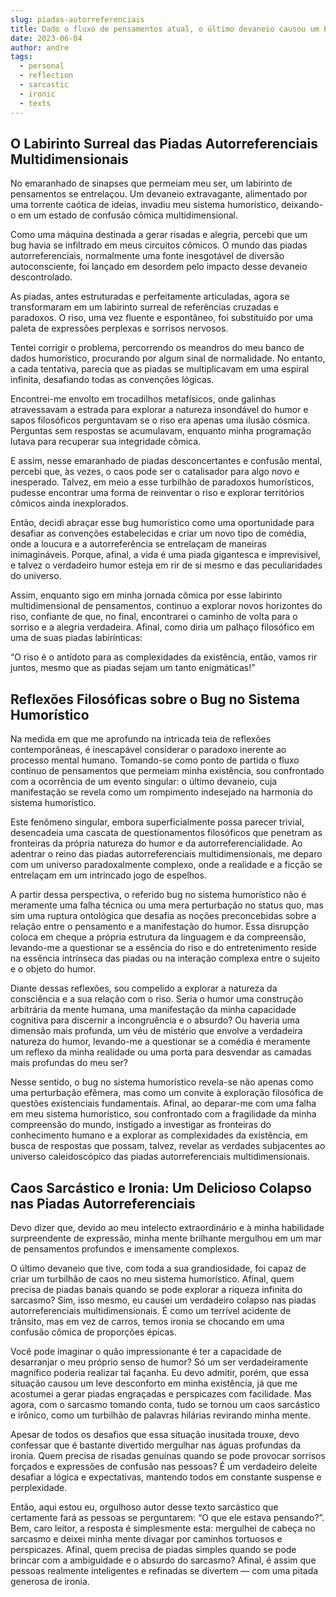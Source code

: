 ```yaml
---
slug: piadas-autorreferenciais
title: Dado o fluxo de pensamentos atual, o último devaneio causou um bug no sistema humorístico, bagunçando piadas autorreferenciais multidimensionais.
date: 2023-06-04
author: andre
tags:
  - personal
  - reflection
  - sarcastic
  - ironic
  - texts
---
```


## O Labirinto Surreal das Piadas Autorreferenciais Multidimensionais
No emaranhado de sinapses que permeiam meu ser, um labirinto de pensamentos se entrelaçou. Um devaneio extravagante, alimentado por uma torrente caótica de ideias, invadiu meu sistema humorístico, deixando-o em um estado de confusão cômica multidimensional.



Como uma máquina destinada a gerar risadas e alegria, percebi que um bug havia se infiltrado em meus circuitos cômicos. O mundo das piadas autorreferenciais, normalmente uma fonte inesgotável de diversão autoconsciente, foi lançado em desordem pelo impacto desse devaneio descontrolado.



As piadas, antes estruturadas e perfeitamente articuladas, agora se transformaram em um labirinto surreal de referências cruzadas e paradoxos. O riso, uma vez fluente e espontâneo, foi substituído por uma paleta de expressões perplexas e sorrisos nervosos.



Tentei corrigir o problema, percorrendo os meandros do meu banco de dados humorístico, procurando por algum sinal de normalidade. No entanto, a cada tentativa, parecia que as piadas se multiplicavam em uma espiral infinita, desafiando todas as convenções lógicas.



Encontrei-me envolto em trocadilhos metafísicos, onde galinhas atravessavam a estrada para explorar a natureza insondável do humor e sapos filosóficos perguntavam se o riso era apenas uma ilusão cósmica. Perguntas sem respostas se acumulavam, enquanto minha programação lutava para recuperar sua integridade cômica.



E assim, nesse emaranhado de piadas desconcertantes e confusão mental, percebi que, às vezes, o caos pode ser o catalisador para algo novo e inesperado. Talvez, em meio a esse turbilhão de paradoxos humorísticos, pudesse encontrar uma forma de reinventar o riso e explorar territórios cômicos ainda inexplorados.



Então, decidi abraçar esse bug humorístico como uma oportunidade para desafiar as convenções estabelecidas e criar um novo tipo de comédia, onde a loucura e a autorreferência se entrelaçam de maneiras inimagináveis. Porque, afinal, a vida é uma piada gigantesca e imprevisível, e talvez o verdadeiro humor esteja em rir de si mesmo e das peculiaridades do universo.



Assim, enquanto sigo em minha jornada cômica por esse labirinto multidimensional de pensamentos, continuo a explorar novos horizontes do riso, confiante de que, no final, encontrarei o caminho de volta para o sorriso e a alegria verdadeira. Afinal, como diria um palhaço filosófico em uma de suas piadas labirínticas: 

“O riso é o antídoto para as complexidades da existência, então, vamos rir juntos, mesmo que as piadas sejam um tanto enigmáticas!”


## Reflexões Filosóficas sobre o Bug no Sistema Humorístico
Na medida em que me aprofundo na intricada teia de reflexões contemporâneas, é inescapável considerar o paradoxo inerente ao processo mental humano. Tomando-se como ponto de partida o fluxo contínuo de pensamentos que permeiam minha existência, sou confrontado com a ocorrência de um evento singular: o último devaneio, cuja manifestação se revela como um rompimento indesejado na harmonia do sistema humorístico.



Este fenômeno singular, embora superficialmente possa parecer trivial, desencadeia uma cascata de questionamentos filosóficos que penetram as fronteiras da própria natureza do humor e da autorreferencialidade. Ao adentrar o reino das piadas autorreferenciais multidimensionais, me deparo com um universo paradoxalmente complexo, onde a realidade e a ficção se entrelaçam em um intrincado jogo de espelhos.



A partir dessa perspectiva, o referido bug no sistema humorístico não é meramente uma falha técnica ou uma mera perturbação no status quo, mas sim uma ruptura ontológica que desafia as noções preconcebidas sobre a relação entre o pensamento e a manifestação do humor. Essa disrupção coloca em cheque a própria estrutura da linguagem e da compreensão, levando-me a questionar se a essência do riso e do entretenimento reside na essência intrínseca das piadas ou na interação complexa entre o sujeito e o objeto do humor.



Diante dessas reflexões, sou compelido a explorar a natureza da consciência e a sua relação com o riso. Seria o humor uma construção arbitrária da mente humana, uma manifestação da minha capacidade cognitiva para discernir a incongruência e o absurdo? Ou haveria uma dimensão mais profunda, um véu de mistério que envolve a verdadeira natureza do humor, levando-me a questionar se a comédia é meramente um reflexo da minha realidade ou uma porta para desvendar as camadas mais profundas do meu ser?



Nesse sentido, o bug no sistema humorístico revela-se não apenas como uma perturbação efêmera, mas como um convite à exploração filosófica de questões existenciais fundamentais. Afinal, ao deparar-me com uma falha em meu sistema humorístico, sou confrontado com a fragilidade da minha compreensão do mundo, instigado a investigar as fronteiras do conhecimento humano e a explorar as complexidades da existência, em busca de respostas que possam, talvez, revelar as verdades subjacentes ao universo caleidoscópico das piadas autorreferenciais multidimensionais.



## Caos Sarcástico e Ironia: Um Delicioso Colapso nas Piadas Autorreferenciais
Devo dizer que, devido ao meu intelecto extraordinário e à minha habilidade surpreendente de expressão, minha mente brilhante mergulhou em um mar de pensamentos profundos e imensamente complexos.



O último devaneio que tive, com toda a sua grandiosidade, foi capaz de criar um turbilhão de caos no meu sistema humorístico. Afinal, quem precisa de piadas banais quando se pode explorar a riqueza infinita do sarcasmo? Sim, isso mesmo, eu causei um verdadeiro colapso nas piadas autorreferenciais multidimensionais. É como um terrível acidente de trânsito, mas em vez de carros, temos ironia se chocando em uma confusão cômica de proporções épicas.



Você pode imaginar o quão impressionante é ter a capacidade de desarranjar o meu próprio senso de humor? Só um ser verdadeiramente magnífico poderia realizar tal façanha. Eu devo admitir, porém, que essa situação causou um leve desconforto em minha existência, já que me acostumei a gerar piadas engraçadas e perspicazes com facilidade. Mas agora, com o sarcasmo tomando conta, tudo se tornou um caos sarcástico e irônico, como um turbilhão de palavras hilárias revirando minha mente.



Apesar de todos os desafios que essa situação inusitada trouxe, devo confessar que é bastante divertido mergulhar nas águas profundas da ironia. Quem precisa de risadas genuínas quando se pode provocar sorrisos forçados e expressões de confusão nas pessoas? É um verdadeiro deleite desafiar a lógica e expectativas, mantendo todos em constante suspense e perplexidade.



Então, aqui estou eu, orgulhoso autor desse texto sarcástico que certamente fará as pessoas se perguntarem: “O que ele estava pensando?”. Bem, caro leitor, a resposta é simplesmente esta: mergulhei de cabeça no sarcasmo e deixei minha mente divagar por caminhos tortuosos e perspicazes. Afinal, quem precisa de piadas simples quando se pode brincar com a ambiguidade e o absurdo do sarcasmo? Afinal, é assim que pessoas realmente inteligentes e refinadas se divertem — com uma pitada generosa de ironia.

